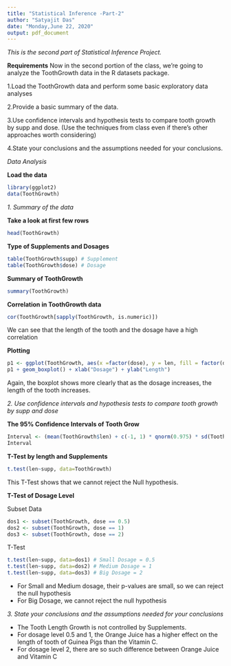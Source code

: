 ```yaml
---
title: "Statistical Inference -Part-2"
author: "Satyajit Das"
date: "Monday,June 22, 2020"
output: pdf_document
---
```


*This is the second part of Statistical Inference Project.*

**Requirements**
Now in the second portion of the class, we're going to analyze the ToothGrowth data in the R datasets package. 

  1.Load the ToothGrowth data and perform some basic exploratory data analyses 
  
  2.Provide a basic summary of the data.
  
  3.Use confidence intervals and hypothesis tests to compare tooth growth by  supp and dose. (Use the techniques from class even if there's other approaches worth considering)
  
  4.State your conclusions and the assumptions needed for your conclusions. 

*Data Analysis*

**Load the data**
```r
library(ggplot2)
data(ToothGrowth)
```

*1. Summary of the data*

**Take a look at first few rows**
```r
head(ToothGrowth)
```

**Type of Supplements and Dosages**
```r
table(ToothGrowth$supp) # Supplement
table(ToothGrowth$dose) # Dosage
```

**Summary of ToothGrowth**
```r
summary(ToothGrowth)
```

**Correlation in ToothGrowth data**
```r
cor(ToothGrowth[sapply(ToothGrowth, is.numeric)])
```

We can see that the length of the tooth and the dosage have a high correlation

**Plotting**
```r
p1 <- ggplot(ToothGrowth, aes(x =factor(dose), y = len, fill = factor(dose)))
p1 + geom_boxplot() + xlab("Dosage") + ylab("Length")
```

Again, the boxplot shows more clearly that as the dosage increases, the length of the tooth increases.

*2. Use confidence intervals and hypothesis tests to compare tooth growth by supp and dose*

**The 95% Confidence Intervals of Tooth Grow**
```r
Interval <- (mean(ToothGrowth$len) + c(-1, 1) * qnorm(0.975) * sd(ToothGrowth$len)/sqrt(length(ToothGrowth$len)))
Interval
```

**T-Test by length and Supplements**
```r
t.test(len~supp, data=ToothGrowth)
```

This T-Test shows that we cannot reject the Null hypothesis.

**T-Test of Dosage Level**

Subset Data
```r
dos1 <- subset(ToothGrowth, dose == 0.5)
dos2 <- subset(ToothGrowth, dose == 1)
dos3 <- subset(ToothGrowth, dose == 2)
```

T-Test
```r
t.test(len~supp, data=dos1) # Small Dosage = 0.5
t.test(len~supp, data=dos2) # Medium Dosage = 1
t.test(len~supp, data=dos3) # Big Dosage = 2
```

- For Small and Medium dosage, their p-values are small, so we can reject the null hypothesis
- For Big Dosage, we cannot reject the null hypothesis

*3. State your conclusions and the assumptions needed for your conclusions*

- The Tooth Length Growth is not controlled by Supplements.
- For dosage level 0.5 and 1, the Orange Juice has a higher effect on the length of tooth of Guinea Pigs than the Vitamin C.
- For dosage level 2, there are so such difference between Orange Juice and Vitamin C